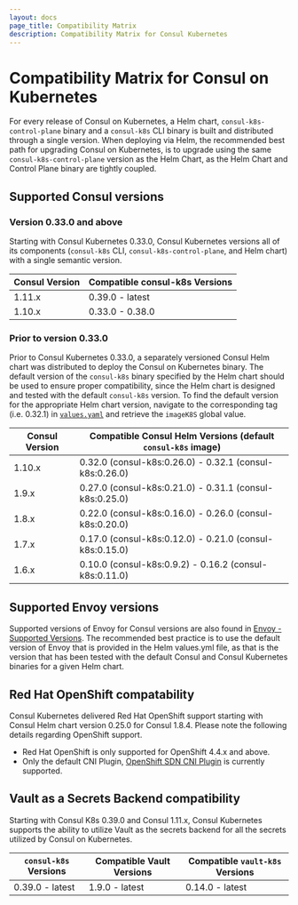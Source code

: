 ```yaml
---
layout: docs
page_title: Compatibility Matrix
description: Compatibility Matrix for Consul Kubernetes
---
```


# Compatibility Matrix for Consul on Kubernetes 

For every release of Consul on Kubernetes, a Helm chart, `consul-k8s-control-plane` binary and a `consul-k8s` CLI binary is built and distributed through a single version. When deploying via Helm, the recommended best path for upgrading Consul on Kubernetes, is to upgrade using the same `consul-k8s-control-plane` version as the Helm Chart, as the Helm Chart and Control Plane binary are tightly coupled. 

## Supported Consul versions

### Version 0.33.0 and above

Starting with Consul Kubernetes 0.33.0, Consul Kubernetes versions all of its components (`consul-k8s` CLI, `consul-k8s-control-plane`, and Helm chart) with a single semantic version. 

| Consul Version | Compatible consul-k8s Versions  |
| -------------- | ------------------------------- |
| 1.11.x         | 0.39.0 - latest                 |
| 1.10.x         | 0.33.0 - 0.38.0                 |

### Prior to version 0.33.0

Prior to Consul Kubernetes 0.33.0, a separately versioned Consul Helm chart was distributed to deploy the Consul on Kubernetes binary. The default version of the `consul-k8s` binary specified by the Helm chart should be used to ensure proper compatibility, since the Helm chart is designed and tested with the default `consul-k8s` version. To find the default version for the appropriate Helm chart version, navigate to the corresponding tag (i.e. 0.32.1) in [`values.yaml`](https://github.com/hashicorp/consul-helm/blob/v0.32.1/values.yaml) and retrieve the `imageK8S` global value. 

| Consul Version | Compatible Consul Helm Versions (default `consul-k8s` image) |
| -------------- | -----------------------------------------------------------|
| 1.10.x         | 0.32.0 (consul-k8s:0.26.0) - 0.32.1 (consul-k8s:0.26.0)    |
| 1.9.x          | 0.27.0 (consul-k8s:0.21.0) - 0.31.1 (consul-k8s:0.25.0)    |
| 1.8.x          | 0.22.0 (consul-k8s:0.16.0) - 0.26.0 (consul-k8s:0.20.0)    |
| 1.7.x          | 0.17.0 (consul-k8s:0.12.0) - 0.21.0 (consul-k8s:0.15.0)    |
| 1.6.x          | 0.10.0 (consul-k8s:0.9.2) - 0.16.2 (consul-k8s:0.11.0)     |

## Supported Envoy versions

Supported versions of Envoy for Consul versions are also found in [Envoy - Supported Versions](https://www.consul.io/docs/connect/proxies/envoy#supported-versions). The recommended best practice is to use the default version of Envoy that is provided in the Helm values.yml file, as that is the version that has been tested with the default Consul and Consul Kubernetes binaries for a given Helm chart.

## Red Hat OpenShift compatability 

Consul Kubernetes delivered Red Hat OpenShift support starting with Consul Helm chart version 0.25.0 for Consul 1.8.4. Please note the following details regarding OpenShift support. 

- Red Hat OpenShift is only supported for OpenShift 4.4.x and above. 
- Only the default CNI Plugin, [OpenShift SDN CNI Plugin](https://docs.openshift.com/container-platform/4.9/networking/openshift_sdn/about-openshift-sdn.html) is currently supported. 

## Vault as a Secrets Backend compatibility

Starting with Consul K8s 0.39.0 and Consul 1.11.x, Consul Kubernetes supports the ability to utilize Vault as the secrets backend for all the secrets utilized by Consul on Kubernetes.  

| `consul-k8s` Versions    | Compatible Vault Versions | Compatible `vault-k8s` Versions | 
| ------------------------ | --------------------------| ----------------------------- |
| 0.39.0 - latest          | 1.9.0 - latest            | 0.14.0 - latest               |

